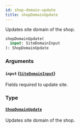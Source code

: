```yaml
---
id: shop-domain-update
title: shopDomainUpdate
---
```


Updates site domain of the shop.

```graphql
shopDomainUpdate(
  input: SiteDomainInput
): ShopDomainUpdate

```

### Arguments

#### `input` ([`SiteDomainInput`](/developer/api-reference/inputs/site-domain-input))

Fields required to update site.

### Type

#### [`ShopDomainUpdate`](/developer/api-reference/objects/shop-domain-update)

Updates site domain of the shop.
